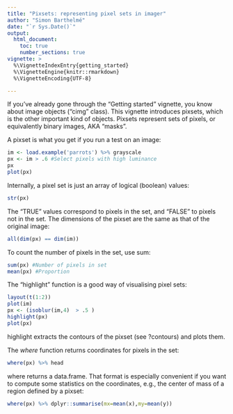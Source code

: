 ```yaml
---
title: "Pixsets: representing pixel sets in imager"
author: "Simon Barthelmé"
date: "`r Sys.Date()`"
output:
  html_document:
    toc: true
    number_sections: true
vignette: >
  %\VignetteIndexEntry{getting_started}
  %\VignetteEngine{knitr::rmarkdown}
  %\VignetteEncoding{UTF-8}

---
```



If you've already gone through the "Getting started" vignette, you know about image objects ("cimg" class). This vignette introduces pixsets, which is the other important kind of objects. Pixsets represent sets of pixels, or equivalently binary images, AKA "masks". 

A pixset is what you get if you run a test on an image: 

```r
im <- load.example('parrots') %>% grayscale
px <- im > .6 #Select pixels with high luminance
px
plot(px)
```

Internally, a pixel set is just an array of logical (boolean) values:

```r
str(px)
```

The "TRUE" values correspond to pixels in the set, and "FALSE" to pixels not in the set. The dimensions of the pixset are the same as that of the original image:

```r
all(dim(px) == dim(im))
```

To count the number of pixels in the set, use sum:

```r
sum(px) #Number of pixels in set
mean(px) #Proportion
```

The "highlight" function is a good way of visualising pixel sets:

```r
layout(t(1:2))
plot(im)
px <- (isoblur(im,4)  > .5 )
highlight(px)
plot(px)
```

highlight extracts the contours of the pixset (see ?contours) and plots them. 

The *where* function returns coordinates for pixels in the set:

```r
where(px) %>% head
```

where returns a data.frame. That format is especially convenient if you want to compute some statistics on the coordinates, e.g., the center of mass of a region defined by a pixset:

```r
where(px) %>% dplyr::summarise(mx=mean(x),my=mean(y))
```


